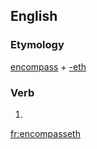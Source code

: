 ==English==

===Etymology===
[[encompass]] + [[-eth]]

===Verb===
{{en-verb form}}

# {{archaic third-person singular of|encompass}}

[[fr:encompasseth]]